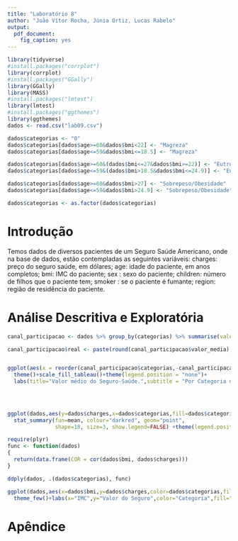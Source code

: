 ```yaml
---
title: "Laboratório 8"
author: "João Vítor Rocha, Júnia Ortiz, Lucas Rabelo"
output: 
  pdf_document:
    fig_caption: yes
---
```


```r

library(tidyverse)
#install.packages("corrplot")
library(corrplot)
#install.packages("GGally")
library(GGally)
library(MASS)
#install.packages("lmtest")
library(lmtest)
#install.packages("ggthemes")
library(ggthemes)
dados <- read.csv("lab09.csv")

dados$categorias <- "0"
dados$categorias[dados$age>=60&dados$bmi<22] <- "Magreza"
dados$categorias[dados$age<=59&dados$bmi<=18.5] <- "Magreza"

dados$categorias[dados$age>=60&(dados$bmi<=27&dados$bmi>=22)] <- "Eutrofia"
dados$categorias[dados$age<=59&(dados$bmi>18.5&dados$bmi<=24.9)] <- "Eutrofia"

dados$categorias[dados$age>=60&dados$bmi>27] <- "Sobrepeso/Obesidade"
dados$categorias[dados$age<=59&dados$bmi>24.9] <- "Sobrepeso/Obesidade"

dados$categorias <- as.factor(dados$categorias)


```



# Introdução

  Temos dados de diversos pacientes de um Seguro Saúde Americano, onde na base de dados, estão contempladas as seguintes variáveis: charges: preço do seguro saúde, em dólares; age: idade do paciente, em anos completos; bmi: IMC do paciente; sex : sexo do paciente; children: número de filhos que o paciente tem; smoker : se o paciente é fumante; region: região de residência do paciente. 

# Análise Descritiva e Exploratória



```r

canal_participacao <- dados %>% group_by(categorias) %>% summarise(valor_media=mean(charges))

canal_participacao$real <- paste(round(canal_participacao$valor_media),"USD")


ggplot(aes(x = reorder(canal_participacao$categorias,-canal_participacao$valor_media), y = canal_participacao$valor_media,fill=canal_participacao$categorias), data = canal_participacao) + geom_bar(stat = "identity",position =position_dodge())+theme_fivethirtyeight()+
  theme()+scale_fill_tableau()+theme(legend.position = "none")+
  labs(title="Valor médio do Seguro-Saúde.",subtitle = "Por Categoria do IMC")+geom_text(aes(label = canal_participacao$real),
                                                                                                                                                                                      position = position_dodge(width = 1),
                                                                                                                                                                                      vjust = -0.2, size = 4, colour = "DarkGreen")



```




```r

ggplot(dados,aes(y=dados$charges,x=dados$categorias,fill=dados$categorias))+geom_boxplot()+theme_fivethirtyeight()+scale_fill_fivethirtyeight()+labs(title="Valor Pago por categoria do IMC")+
  stat_summary(fun=mean, colour="darkred", geom="point", 
               shape=18, size=3, show.legend=FALSE) +theme(legend.position = "none")

```


```r

require(plyr)
func <- function(dados)
{
  return(data.frame(COR = cor(dados$bmi, dados$charges)))
}

ddply(dados, .(dados$categorias), func)

ggplot(dados,aes(x=dados$bmi,y=dados$charges,color=dados$categorias,fill=dados$categorias))+geom_point()+stat_smooth(se=F,method = "lm",color="red")+
  theme_few()+labs(x="IMC",y="Valor do Seguro",color="Categoria",fill="Categorias")


```

# Apêndice

```r
```
